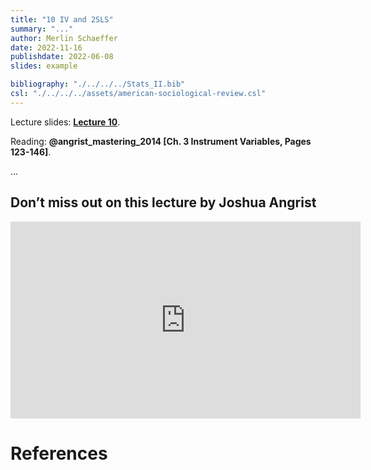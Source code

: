 ```yaml
---
title: "10 IV and 2SLS"
summary: "..."
author: Merlin Schaeffer
date: 2022-11-16
publishdate: 2022-06-08
slides: example

bibliography: "./../../../Stats_II.bib"
csl: "./../../../assets/american-sociological-review.csl"
---
```


Lecture slides: [**Lecture 10**](/Lectures/10-IV-2SLS/10-IV-2SLS.html).

Reading: **@angrist_mastering_2014[Ch. 3 Instrument Variables, Pages 123-146]**.

<!-- ![](https://cdn.searchenginejournal.com/wp-content/uploads/2022/01/google-ads-experiments-61eeb097d573d-sej.png) -->

...

## Don't miss out on this lecture by Joshua Angrist
<iframe width="560" height="315" src="https://www.youtube.com/embed/yHypzxYikqk" title="YouTube video player" frameborder="0" allow="accelerometer; autoplay; clipboard-write; encrypted-media; gyroscope; picture-in-picture" allowfullscreen></iframe>

# References
